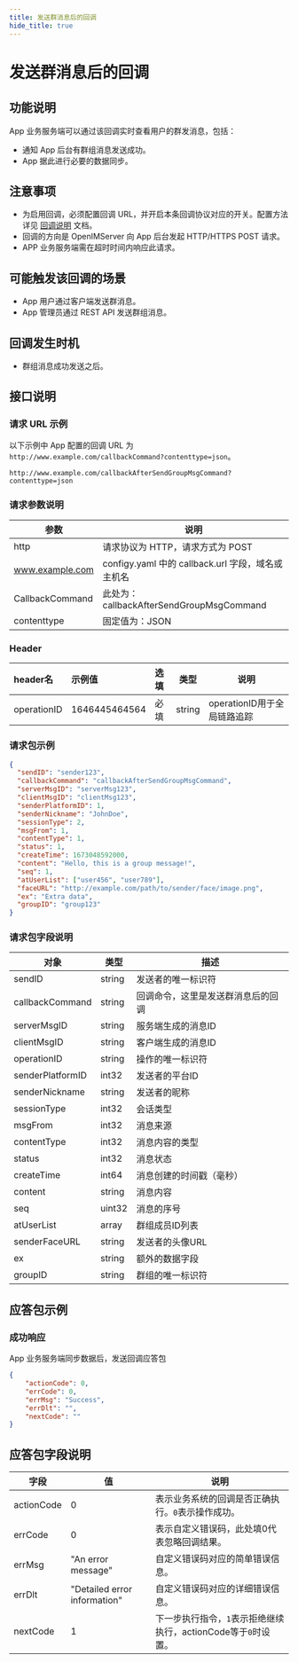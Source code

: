 ```yaml
---
title: 发送群消息后的回调
hide_title: true
---
```


# 发送群消息后的回调

## 功能说明
App 业务服务端可以通过该回调实时查看用户的群发消息，包括：
- 通知 App 后台有群组消息发送成功。
- App 据此进行必要的数据同步。

## 注意事项
- 为启用回调，必须配置回调 URL，并开启本条回调协议对应的开关。配置方法详见 [回调说明](../introduction) 文档。
- 回调的方向是 OpenIMServer 向 App 后台发起 HTTP/HTTPS POST 请求。
- APP 业务服务端需在超时时间内响应此请求。

## 可能触发该回调的场景
- App 用户通过客户端发送群消息。
- App 管理员通过 REST API 发送群组消息。


## 回调发生时机
- 群组消息成功发送之后。

## 接口说明

### 请求 URL 示例
以下示例中 App 配置的回调 URL 为 `http://www.example.com/callbackCommand?contenttype=json`。
```plaintext
http://www.example.com/callbackAfterSendGroupMsgCommand?contenttype=json
```

### 请求参数说明

| 参数              | 说明                                            |
|-----------------|-----------------------------------------------|
| http            | 请求协议为 HTTP，请求方式为 POST                         |
| www.example.com | configy.yaml 中的 callback.url 字段，域名或主机名                                        |
| CallbackCommand | 此处为：callbackAfterSendGroupMsgCommand |
| contenttype     | 固定值为：JSON                                     |

### Header
| header名     | 示例值           | 选填  | 类型     | 说明                  |
|:------------|:--------------|:----|--------|---------------------|
| operationID | 1646445464564 | 必填  | string | operationID用于全局链路追踪 |

### 请求包示例
```json
{
  "sendID": "sender123",
  "callbackCommand": "callbackAfterSendGroupMsgCommand",
  "serverMsgID": "serverMsg123",
  "clientMsgID": "clientMsg123",
  "senderPlatformID": 1,
  "senderNickname": "JohnDoe",
  "sessionType": 2,
  "msgFrom": 1,
  "contentType": 1,
  "status": 1,
  "createTime": 1673048592000,
  "content": "Hello, this is a group message!",
  "seq": 1,
  "atUserList": ["user456", "user789"],
  "faceURL": "http://example.com/path/to/sender/face/image.png",
  "ex": "Extra data",
  "groupID": "group123"
}
```




### 请求包字段说明

| 对象              | 类型    | 描述                                                    |
|------------------ |---------|----------------------------------------------------------------|
| sendID            | string  | 发送者的唯一标识符                                            |
| callbackCommand   | string  | 回调命令，这里是发送群消息后的回调                             |
| serverMsgID       | string  | 服务端生成的消息ID                                           |
| clientMsgID       | string  | 客户端生成的消息ID                                           |
| operationID       | string  | 操作的唯一标识符                                             |
| senderPlatformID  | int32   | 发送者的平台ID                                              |
| senderNickname    | string  | 发送者的昵称                                                |
| sessionType       | int32   | 会话类型                                                  |
| msgFrom           | int32   | 消息来源                                                  |
| contentType       | int32   | 消息内容的类型                                              |
| status            | int32   | 消息状态                                                  |
| createTime        | int64   | 消息创建的时间戳（毫秒）                                     |
| content           | string  | 消息内容                                                  |
| seq               | uint32  | 消息的序号                                                |
| atUserList        | array   | 群组成员ID列表                                              |
| senderFaceURL     | string  | 发送者的头像URL                                            |
| ex                | string  | 额外的数据字段                                              |
| groupID           | string  | 群组的唯一标识符                                            |

## 应答包示例

### 成功响应
App 业务服务端同步数据后，发送回调应答包
```json
{
    "actionCode": 0,
    "errCode": 0,
    "errMsg": "Success",
    "errDlt": "",
    "nextCode": ""
}
```


## 应答包字段说明
| 字段         | 值                           | 说明                                       |
|-------------|------------------------------|------------------------------------------|
| actionCode  | 0                            | 表示业务系统的回调是否正确执行。`0`表示操作成功。     |
| errCode     | 0                            | 表示自定义错误码，此处填0代表忽略回调结果。|
| errMsg      | "An error message"           | 自定义错误码对应的简单错误信息。|
| errDlt      | "Detailed error information" | 自定义错误码对应的详细错误信息。|
| nextCode    | 1                            | 下一步执行指令，`1`表示拒绝继续执行，actionCode等于`0`时设置。|


